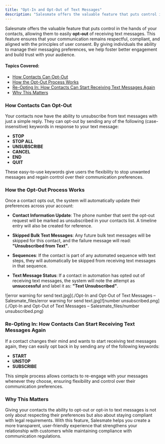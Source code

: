 ```yaml
---
title: "Opt-In and Opt-Out of Text Messages"
description: "Salesmate offers the valuable feature that puts control in the hands of your contacts, allowing them to easily **opt-out** of receiving text messages...."
---
```


Salesmate offers the valuable feature that puts control in the hands of your contacts, allowing them to easily **opt-out** of receiving text messages. This feature ensures that your communication remains respectful, compliant, and aligned with the principles of user consent. By giving individuals the ability to manage their messaging preferences, we help foster better engagement and build trust with your audience.

#### **Topics Covered:**

*   [H](https://support.salesmate.io/hc/en-us/articles/26437837041561-Opt-In-and-Opt-Out-of-Text-Messages#h_01JJ2MHNTCCEWRA06D8ZGQZ62N)[ow Contacts Can Opt-Out](https://support.salesmate.io/hc/en-us/articles/26437837041561-Opt-In-and-Opt-Out-of-Text-Messages#h_01JJ2MHNTCCEWRA06D8ZGQZ62N)
*   [How the Opt-Out Process Works](https://support.salesmate.io/hc/en-us/articles/26437837041561-Opt-In-and-Opt-Out-of-Text-Messages#h_01JJ2MHNTC92HXSHHW2H654P79)
*   [Re-Opting In: How Contacts Can Start Receiving Text Messages Again](https://support.salesmate.io/hc/en-us/articles/26437837041561-Opt-In-and-Opt-Out-of-Text-Messages#h_01JJ2MHNTC495THHEKH1JJPE4M)
*   [Why This Matters](https://support.salesmate.io/hc/en-us/articles/26437837041561-Opt-In-and-Opt-Out-of-Text-Messages#h_01JJ2MHNTCBM90JQR5GWXPXGES)

### **How Contacts Can Opt-Out**

Your contacts now have the ability to unsubscribe from text messages with just a simple reply. They can opt-out by sending any of the following (case-insensitive) keywords in response to your text message:

*   **STOP**
*   **STOP ALL**
*   **UNSUBSCRIBE**
*   **CANCEL**
*   **END**
*   **QUIT**

These easy-to-use keywords give users the flexibility to stop unwanted messages and regain control over their communication preferences.

### **How the Opt-Out Process Works**

Once a contact opts out, the system will automatically update their preferences across your account:

*   **Contact Information Update**: The phone number that sent the opt-out request will be marked as unsubscribed in your contacts list. A timeline entry will also be created for reference.
    
*   **Skipped Bulk Text Messages**: Any future bulk text messages will be skipped for this contact, and the failure message will read: **"Unsubscribed from Text"**.
    
*   **Sequences**: If the contact is part of any automated sequence with text steps, they will automatically be skipped from receiving text messages in that sequence.
    
*   **Text Message Status**: If a contact in automation has opted out of receiving text messages, the system will note the attempt as **unsuccessful** and label it as: **"Text Unsubscribed"**.
    

![error warning for send text.jpg](./Opt-In and Opt-Out of Text Messages – Salesmate_files/error warning for send text.jpg)![number unsubscribed.png](./Opt-In and Opt-Out of Text Messages – Salesmate_files/number unsubscribed.png)

### **Re-Opting In: How Contacts Can Start Receiving Text Messages Again**

If a contact changes their mind and wants to start receiving text messages again, they can easily opt back in by sending any of the following keywords:

*   **START**
*   **UNSTOP**
*   **SUBSCRIBE**

This simple process allows contacts to re-engage with your messages whenever they choose, ensuring flexibility and control over their communication preferences.

### **Why This Matters**

Giving your contacts the ability to opt-out or opt-in to text messages is not only about respecting their preferences but also about staying compliant with legal requirements. With this feature, Salesmate helps you create a more transparent, user-friendly experience that strengthens your relationship with customers while maintaining compliance with communication regulations.
